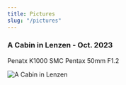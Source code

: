 ```yaml
---
title: Pictures
slug: "/pictures"
---
```

### A Cabin in Lenzen - Oct. 2023
Penatx K1000 SMC Pentax 50mm F1.2

![A Cabin in Lenzen](./cabin-lenzen.jpg)

